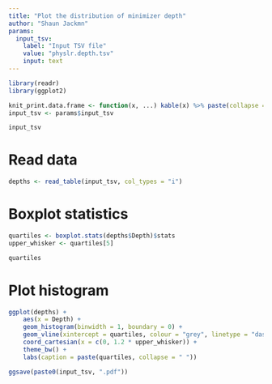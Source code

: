 ```yaml
---
title: "Plot the distribution of minimizer depth"
author: "Shaun Jackmn"
params:
  input_tsv:
    label: "Input TSV file"
    value: "physlr.depth.tsv"
    input: text
---
```


```r
library(readr)
library(ggplot2)

knit_print.data.frame <- function(x, ...) kable(x) %>% paste(collapse = "\n") %>% asis_output
input_tsv <- params$input_tsv

input_tsv
```

# Read data
```r
depths <- read_table(input_tsv, col_types = "i")
```

# Boxplot statistics
```r
quartiles <- boxplot.stats(depths$Depth)$stats
upper_whisker <- quartiles[5]

quartiles
```

# Plot histogram
```r
ggplot(depths) +
	aes(x = Depth) +
	geom_histogram(binwidth = 1, boundary = 0) +
	geom_vline(xintercept = quartiles, colour = "grey", linetype = "dashed") +
	coord_cartesian(x = c(0, 1.2 * upper_whisker)) +
	theme_bw() +
	labs(caption = paste(quartiles, collapse = " "))
```

```r
ggsave(paste0(input_tsv, ".pdf"))
```
